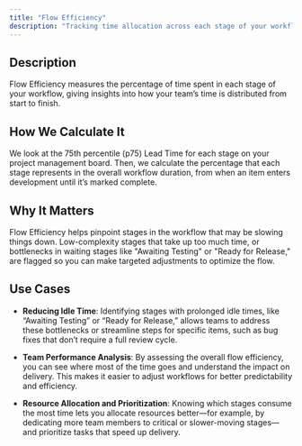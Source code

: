 ```yaml
---
title: "Flow Efficiency"
description: "Tracking time allocation across each stage of your workflow."
---
```


## Description

Flow Efficiency measures the percentage of time spent in each stage of your workflow, giving insights into how your team’s time is distributed from start to finish.

## How We Calculate It

We look at the 75th percentile (p75) Lead Time for each stage on your project management board. Then, we calculate the percentage that each stage represents in the overall workflow duration, from when an item enters development until it’s marked complete.

## Why It Matters

Flow Efficiency helps pinpoint stages in the workflow that may be slowing things down. Low-complexity stages that take up too much time, or bottlenecks in waiting stages like "Awaiting Testing" or "Ready for Release," are flagged so you can make targeted adjustments to optimize the flow.

## Use Cases

- **Reducing Idle Time**: Identifying stages with prolonged idle times, like “Awaiting Testing” or “Ready for Release,” allows teams to address these bottlenecks or streamline steps for specific items, such as bug fixes that don’t require a full review cycle.

- **Team Performance Analysis**: By assessing the overall flow efficiency, you can see where most of the time goes and understand the impact on delivery. This makes it easier to adjust workflows for better predictability and efficiency.

- **Resource Allocation and Prioritization**: Knowing which stages consume the most time lets you allocate resources better—for example, by dedicating more team members to critical or slower-moving stages—and prioritize tasks that speed up delivery.
